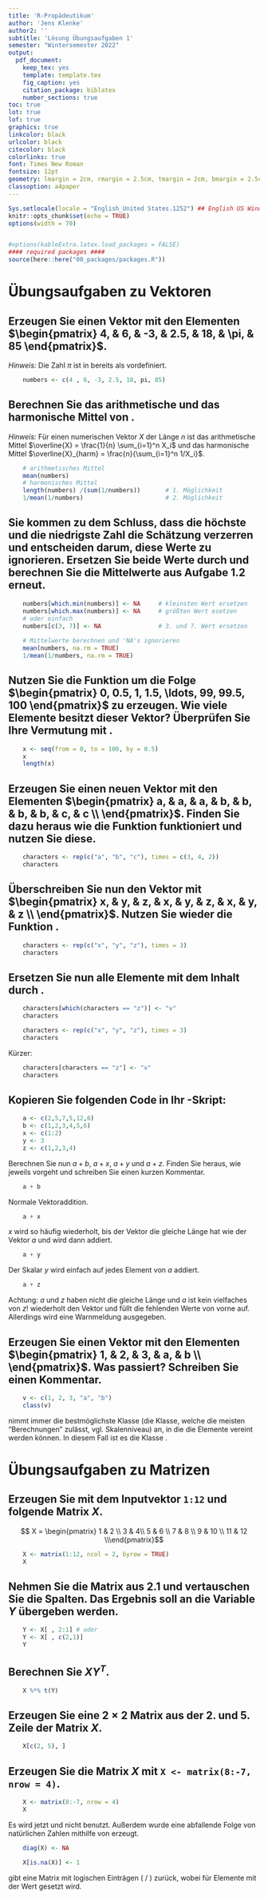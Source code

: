 ```yaml
---
title: 'R-Propädeutikum'
author: 'Jens Klenke'
author2: ''
subtitle: 'Lösung Übungsaufgaben 1'
semester: "Wintersemester 2022"
output:
  pdf_document:
    keep_tex: yes
    template: template.tex
    fig_caption: yes
    citation_package: biblatex
    number_sections: true
toc: true
lot: true
lof: true
graphics: true
linkcolor: black
urlcolor: black
citecolor: black
colorlinks: true
font: Times New Roman
fontsize: 12pt
geometry: lmargin = 2cm, rmargin = 2.5cm, tmargin = 2cm, bmargin = 2.5cm
classoption: a4paper
---
```


```r
Sys.setlocale(locale = "English_United States.1252") ## English US Windows
knitr::opts_chunk$set(echo = TRUE)
options(width = 70)


#options(kableExtra.latex.load_packages = FALSE)
#### required packages ####
source(here::here("00_packages/packages.R"))
```

# Übungsaufgaben zu Vektoren 

## Erzeugen Sie einen Vektor \texttt{numbers} mit den Elementen $\begin{pmatrix} 4, & 6, & -3, & 2.5, & 18, & \pi, &  85 \end{pmatrix}$.

*Hinweis:* Die Zahl $\pi$ ist in \texttt{R} bereits als \texttt{pi} vordefiniert.

```r
    numbers <- c(4 , 6, -3, 2.5, 18, pi, 85)
```

\vspace{0.5cm}

## Berechnen Sie das arithmetische und das harmonische Mittel von \texttt{numbers}.

*Hinweis:* Für einen numerischen Vektor $X$ der Länge $n$ ist das arithmetische Mittel $\overline{X} = \frac{1}{n} \sum_{i=1}^n X_i$ und das harmonische Mittel $\overline{X}_{harm} = \frac{n}{\sum_{i=1}^n 1/X_i}$.

```r
    # arithmetisches Mittel
    mean(numbers) 
    # harmonisches Mittel
    length(numbers) /(sum(1/numbers))       # 1. Möglichkeit
    1/mean(1/numbers)                       # 2. Möglichkeit
```

\vspace{0.5cm}

## Sie kommen zu dem Schluss, dass die höchste und die niedrigste Zahl die Schätzung verzerren und entscheiden darum, diese Werte zu ignorieren. Ersetzen Sie beide Werte durch \texttt{NA} und berechnen Sie die Mittelwerte aus Aufgabe 1.2 erneut.

```r
    numbers[which.min(numbers)] <- NA     # kleinsten Wert ersetzen
    numbers[which.max(numbers)] <- NA     # größten Wert esetzen 
    # oder einfach 
    numbers[c(3, 7)] <- NA                # 3. und 7. Wert ersetzen 
    
    # Mittelwerte berechnen und 'NA's ignorieren
    mean(numbers, na.rm = TRUE)
    1/mean(1/numbers, na.rm = TRUE)
```

\vspace{0.5cm}

## Nutzen Sie die Funktion \texttt{seq()} um die Folge \linebreak $\begin{pmatrix} 0, 0.5, 1, 1.5, \ldots, 99, 99.5, 100 \end{pmatrix}$ zu erzeugen. Wie viele Elemente besitzt dieser Vektor? Überprüfen Sie Ihre Vermutung mit \texttt{length()}.

```r
    x <- seq(from = 0, to = 100, by = 0.5)
    x
    length(x)
```

\vspace{0.5cm}

## Erzeugen Sie einen neuen Vektor \texttt{characters} mit den Elementen $\begin{pmatrix} a, & a, & a,  & b, & b, & b, & b, & c, & c \\ \end{pmatrix}$. Finden Sie dazu heraus wie die Funktion \texttt{rep()} funktioniert und nutzen Sie diese. 

```r
    characters <- rep(c("a", "b", "c"), times = c(3, 4, 2))
    characters
```

\vspace{0.5cm}

## Überschreiben Sie nun den Vektor  \texttt{characters}  mit \linebreak  $\begin{pmatrix} x, & y, & z, & x, & y, & z, & x, & y, & z \\ \end{pmatrix}$. Nutzen Sie wieder die Funktion \texttt{rep()}.

```r
    characters <- rep(c("x", "y", "z"), times = 3)
    characters
```
\vspace{0.5cm}

## Ersetzen Sie nun alle Elemente mit dem Inhalt \texttt{"z"} durch \texttt{"v"}.

```r
    characters[which(characters == "z")] <- "v"
    characters
```

```r
    characters <- rep(c("x", "y", "z"), times = 3)
    characters
```

Kürzer:
```r
    characters[characters == "z"] <- "v"
    characters
```


\vspace{0.5cm}

## Kopieren Sie folgenden Code in Ihr \texttt{R}-Skript:

```r
    a <- c(2,5,7,5,12,6)
    b <- c(1,2,3,4,5,6)
    x <- c(1:2)
    y <- 3
    z <- c(1,2,3,4)
```
    
Berechnen Sie nun $a+b$, $a+x$, $a+y$ und $a+z$. Finden Sie heraus, wie \texttt{R} jeweils vorgeht und schreiben Sie einen kurzen Kommentar.

```r
    a + b 
```

Normale Vektoraddition.

```r
    a + x
```

$x$ wird so häufig wiederholt, bis der Vektor die gleiche Länge hat wie der Vektor $a$ und wird dann addiert.

```r
    a + y
```

Der Skalar $y$ wird einfach auf jedes Element von $a$ addiert.

```r
    a + z
```

Achtung: $a$ und $z$ haben nicht die gleiche Länge und $a$ ist kein vielfaches von $z$! \texttt{R} wiederholt den Vektor und füllt die fehlenden Werte von vorne auf. Allerdings wird eine Warnmeldung ausgegeben. 


\vspace{0.5cm}

## Erzeugen Sie einen Vektor mit den Elementen $\begin{pmatrix} 1, & 2, & 3, & a, & b \\ \end{pmatrix}$. Was passiert? Schreiben Sie einen Kommentar.

```r
    v <- c(1, 2, 3, "a", "b")
    class(v)
```

\texttt{R} nimmt immer die bestmöglichste Klasse (die Klasse, welche die meisten "Berechnungen" zulässt, vgl. Skalenniveau) an, in die die Elemente vereint werden können. In diesem Fall ist es die Klasse \texttt{character}. 
  

\vspace{0.5cm}

# Übungsaufgaben zu Matrizen 

## Erzeugen Sie mit dem Inputvektor `1:12` und \texttt{matrix()} folgende Matrix $X$.

$$ X = \begin{pmatrix} 1 & 2 \\ 3 & 4\\ 5 & 6 \\ 7 & 8 \\
9 & 10 \\ 11 & 12 \\\end{pmatrix}$$

```r
    X <- matrix(1:12, ncol = 2, byrow = TRUE)
    X
```

\vspace{0.5cm}

## Nehmen Sie die Matrix aus 2.1 und vertauschen Sie die Spalten. Das Ergebnis soll an die Variable $Y$ übergeben werden. 

```r
    Y <- X[ , 2:1] # oder
    Y <- X[ , c(2,1)]
    Y
```

\vspace{0.5cm}

## Berechnen Sie $XY^{T}$.

```r
    X %*% t(Y)
```

\vspace{0.5cm}

## Erzeugen Sie eine $2 \times 2$ Matrix aus der 2. und 5. Zeile der Matrix $X$.

```r
    X[c(2, 5), ]
```

\vspace{0.5cm}

## Erzeugen Sie die Matrix $X$ mit `X <- matrix(8:-7, nrow = 4)`.

```r
    X <- matrix(8:-7, nrow = 4)
    X
```

Es wird jetzt \texttt{nrow} und nicht \texttt{ncol} benutzt. Außerdem wurde eine abfallende Folge von natürlichen Zahlen mithilfe von \texttt{:} erzeugt.

\begin{enumerate} 
  \item Ersetzen Sie die Elemente auf der Hauptdiagonalen durch \texttt{NA}s. 
\end{enumerate}

```r
    diag(X) <- NA
```

\begin{enumerate} \setcounter{enumi}{1}
  \item Ersetzen Sie jetzt alle \texttt{NA}s in der Matrix mit dem Wert $1$. Nutzen Sie dazu die Funktion \texttt{is.na()}.
\end{enumerate}

```r
    X[is.na(X)] <- 1
```

\texttt{is.na(X)} gibt eine Matrix mit logischen Einträgen (\texttt{TRUE} / \texttt{FALSE}) zurück, wobei für Elemente mit \texttt{NA} der Wert \texttt{TRUE} gesetzt wird.


